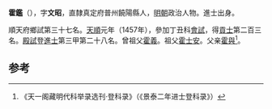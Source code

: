 '''霍鑑'''（{{bd|1423年||？}}），字'''文昭'''，直隸真定府普州饒陽縣人，[[明朝|明朝]]政治人物。進士出身。

順天府鄉試第三十七名。[[天顺_(明朝)|天順]]元年（1457年），參加丁丑科[[會試|會試]]，得[[貢士|貢士]]第二百三名。[[殿試|殿試]]登[[進士|進士]]第三甲第二十八名。曾祖父[[霍義|霍義]]。祖父[[霍士安|霍士安]]。父亲[[霍與|霍與]]<ref>《天一阁藏明代科举录选刊·登科录》（《景泰二年进士登科录》）</ref>。

==参考==
{{reflist}}
{{明朝人物小作品}}
{{天順元年丁丑科殿試金榜}}